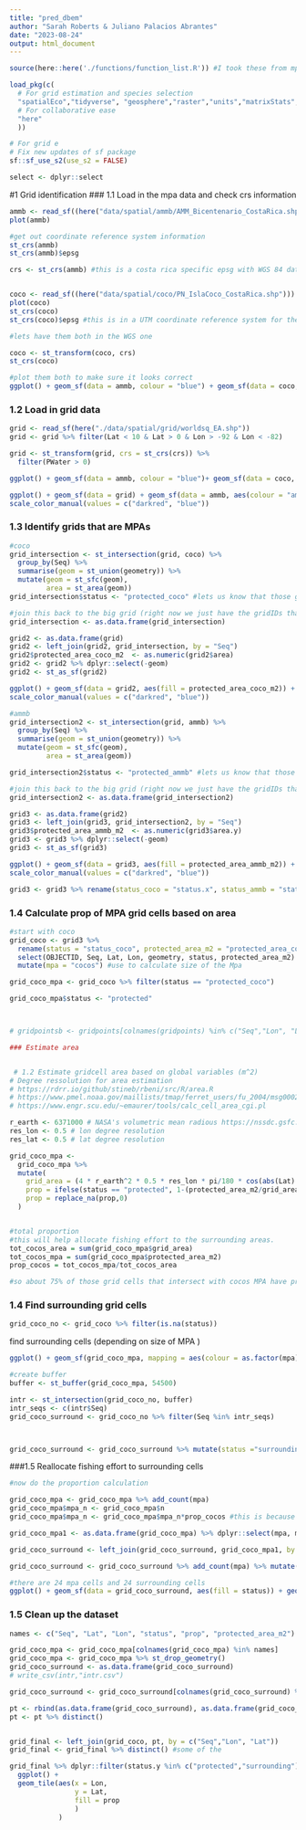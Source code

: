 ```yaml
---
title: "pred_dbem"
author: "Sarah Roberts & Juliano Palacios Abrantes"
date: "2023-08-24"
output: html_document
---
```


```r
source(here::here('./functions/function_list.R')) #I took these from mpa_c_toe

load_pkg(c(
  # For grid estimation and species selection
  "spatialEco","tidyverse", "geosphere","raster","units","matrixStats","sf","rmapshaper", "igraph",
  # For collaborative ease
  "here"
  ))

# For grid e
# Fix new updates of sf package
sf::sf_use_s2(use_s2 = FALSE)

select <- dplyr::select

```

#1 Grid identification 
### 1.1 Load in the mpa data and check crs information
```r
ammb <- read_sf((here("data/spatial/ammb/AMM_Bicentenario_CostaRica.shp")))
plot(ammb)

#get out coordinate reference system information 
st_crs(ammb)
st_crs(ammb)$epsg

crs <- st_crs(ammb) #this is a costa rica specific epsg with WGS 84 datum


coco <- read_sf((here("data/spatial/coco/PN_IslaCoco_CostaRica.shp")))
plot(coco)
st_crs(coco)
st_crs(coco)$epsg #this is in a UTM coordinate reference system for the costa rica area 

#lets have them both in the WGS one 

coco <- st_transform(coco, crs)
st_crs(coco)

#plot them both to make sure it looks correct 
ggplot() + geom_sf(data = ammb, colour = "blue") + geom_sf(data = coco, colour = "red") 
```

### 1.2 Load in grid data
```r
grid <- read_sf(here("./data/spatial/grid/worldsq_EA.shp"))
grid <- grid %>% filter(Lat < 10 & Lat > 0 & Lon > -92 & Lon < -82)

grid <- st_transform(grid, crs = st_crs(crs)) %>% 
  filter(PWater > 0)

ggplot() + geom_sf(data = ammb, colour = "blue")+ geom_sf(data = coco, colour = "red") 

ggplot() + geom_sf(data = grid) + geom_sf(data = ammb, aes(colour = "ammb"), fill = NA) + geom_sf(data = coco, aes(colour = "coco"), fill = NA) +
scale_color_manual(values = c("darkred", "blue"))
```

### 1.3 Identify grids that are MPAs
```r

#coco 
grid_intersection <- st_intersection(grid, coco) %>%
  group_by(Seq) %>%
  summarise(geom = st_union(geometry)) %>%
  mutate(geom = st_sfc(geom),
         area = st_area(geom))
grid_intersection$status <- "protected_coco" #lets us know that those grid cells have some level of MPA within them 

#join this back to the big grid (right now we just have the gridIDs that are overlapping an MPA)
grid_intersection <- as.data.frame(grid_intersection)

grid2 <- as.data.frame(grid)
grid2 <- left_join(grid2, grid_intersection, by = "Seq")
grid2$protected_area_coco_m2  <- as.numeric(grid2$area)
grid2 <- grid2 %>% dplyr::select(-geom)
grid2 <- st_as_sf(grid2)

ggplot() + geom_sf(data = grid2, aes(fill = protected_area_coco_m2)) + geom_sf(data = ammb, aes(colour = "ammb"), fill = NA) + geom_sf(data = coco, aes(colour = "coco"), fill = NA) +
scale_color_manual(values = c("darkred", "blue"))

#ammb 
grid_intersection2 <- st_intersection(grid, ammb) %>%
  group_by(Seq) %>%
  summarise(geom = st_union(geometry)) %>%
  mutate(geom = st_sfc(geom),
         area = st_area(geom))

grid_intersection2$status <- "protected_ammb" #lets us know that those grid cells have some level of MPA within them 

#join this back to the big grid (right now we just have the gridIDs that are overlapping an MPA)
grid_intersection2 <- as.data.frame(grid_intersection2)

grid3 <- as.data.frame(grid2)
grid3 <- left_join(grid3, grid_intersection2, by = "Seq")
grid3$protected_area_ammb_m2  <- as.numeric(grid3$area.y)
grid3 <- grid3 %>% dplyr::select(-geom)
grid3 <- st_as_sf(grid3)

ggplot() + geom_sf(data = grid3, aes(fill = protected_area_ammb_m2)) + geom_sf(data = ammb, aes(colour = "ammb"), fill = NA) + geom_sf(data = coco, aes(colour = "coco"), fill = NA) +
scale_color_manual(values = c("darkred", "blue"))

grid3 <- grid3 %>% rename(status_coco = "status.x", status_ammb = "status.y") %>% select(-area.x, -area.y)


```
### 1.4 Calculate prop of MPA grid cells based on area 
```r
#start with coco
grid_coco <- grid3 %>% 
  rename(status = "status_coco", protected_area_m2 = "protected_area_coco_m2") %>% 
  select(OBJECTID, Seq, Lat, Lon, geometry, status, protected_area_m2) %>% 
  mutate(mpa = "cocos") #use to calculate size of the Mpa 

grid_coco_mpa <- grid_coco %>% filter(status == "protected_coco")

grid_coco_mpa$status <- "protected"



# gridpointsb <- gridpoints[colnames(gridpoints) %in% c("Seq","Lon", "Lat")]

### Estimate area


 # 1.2 Estimate gridcell area based on global variables (m^2)
# Degree ressolution for area estimation
# https://rdrr.io/github/stineb/rbeni/src/R/area.R
# https://www.pmel.noaa.gov/maillists/tmap/ferret_users/fu_2004/msg00023.html
# https://www.engr.scu.edu/~emaurer/tools/calc_cell_area_cgi.pl

r_earth <- 6371000 # NASA's volumetric mean radious https://nssdc.gsfc.nasa.gov/planetary/factsheet/earthfact.html
res_lon <- 0.5 # lon degree resolution
res_lat <- 0.5 # lat degree resolution

grid_coco_mpa <-
  grid_coco_mpa %>% 
  mutate(
    grid_area = (4 * r_earth^2 * 0.5 * res_lon * pi/180 * cos(abs(Lat) * pi/180 ) * sin(0.5 * res_lat * pi/180)),
    prop = ifelse(status == "protected", 1-(protected_area_m2/grid_area), prop),
    prop = replace_na(prop,0)
  )


#total proportion 
#this will help allocate fishing effort to the surrounding areas. 
tot_cocos_area = sum(grid_coco_mpa$grid_area)
tot_cocos_mpa = sum(grid_coco_mpa$protected_area_m2)
prop_cocos = tot_cocos_mpa/tot_cocos_area

#so about 75% of those grid cells that intersect with cocos MPA have protected area 
```


### 1.4 Find surrounding grid cells 
```r
grid_coco_no <- grid_coco %>% filter(is.na(status))
```

find surrounding cells (depending on size of MPA )

```r
ggplot() + geom_sf(grid_coco_mpa, mapping = aes(colour = as.factor(mpa)))

#create buffer
buffer <- st_buffer(grid_coco_mpa, 54500)

intr <- st_intersection(grid_coco_no, buffer)
intr_seqs <- c(intr$Seq)
grid_coco_surround <- grid_coco_no %>% filter(Seq %in% intr_seqs)



grid_coco_surround <- grid_coco_surround %>% mutate(status ="surrounding")


```

###1.5 Reallocate fishing effort to surrounding cells 

```r
#now do the proportion calculation

grid_coco_mpa <- grid_coco_mpa %>% add_count(mpa)
grid_coco_mpa$mpa_n <- grid_coco_mpa$n
grid_coco_mpa$mpa_n <- grid_coco_mpa$mpa_n*prop_cocos #this is because some of the grid cells are only partially covered

grid_coco_mpa1 <- as.data.frame(grid_coco_mpa) %>% dplyr::select(mpa, mpa_n) %>% ungroup() %>% distinct()

grid_coco_surround <- left_join(grid_coco_surround, grid_coco_mpa1, by = "mpa")

grid_coco_surround <- grid_coco_surround %>% add_count(mpa) %>% mutate("prop" = ((mpa_n/n)) + 1) #this is the total number of gridcells (proportioned by coverage) within one continuous MPA/total number of grid cells surrounding that MPA 

#there are 24 mpa cells and 24 surrounding cells 
ggplot() + geom_sf(data = grid_coco_surround, aes(fill = status)) + geom_sf(data = grid_coco_mpa, aes(fill = status))
```

### 1.5 Clean up the dataset 

```r
names <- c("Seq", "Lat", "Lon", "status", "prop", "protected_area_m2")

grid_coco_mpa <- grid_coco_mpa[colnames(grid_coco_mpa) %in% names]
grid_coco_mpa <- grid_coco_mpa %>% st_drop_geometry()
grid_coco_surround <- as.data.frame(grid_coco_surround)
# write_csv(intr,"intr.csv")

grid_coco_surround <- grid_coco_surround[colnames(grid_coco_surround) %in% names]

pt <- rbind(as.data.frame(grid_coco_surround), as.data.frame(grid_coco_mpa))
pt <- pt %>% distinct()


grid_final <- left_join(grid_coco, pt, by = c("Seq","Lon", "Lat"))
grid_final <- grid_final %>% distinct() #some of the 

grid_final %>% dplyr::filter(status.y %in% c("protected","surrounding")) %>%
  ggplot() + 
  geom_tile(aes(x = Lon,
                y = Lat,
                fill = prop
                )
            )
```
